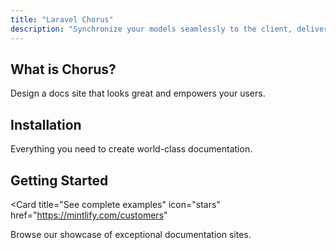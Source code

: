 ```yaml
---
title: "Laravel Chorus"
description: "Synchronize your models seamlessly to the client, delivering instant real-time updates and a lightning-fast user experience."
---
```


## What is Chorus?

Design a docs site that looks great and empowers your users.

## Installation

Everything you need to create world-class documentation.

## Getting Started

<Card
  title="See complete examples"
  icon="stars"
  href="https://mintlify.com/customers"
>
  Browse our showcase of exceptional documentation sites.
</Card>
